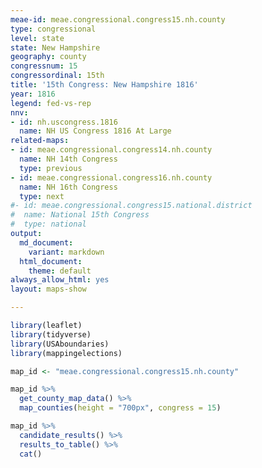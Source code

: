 ```yaml
---
meae-id: meae.congressional.congress15.nh.county
type: congressional
level: state
state: New Hampshire
geography: county
congressnum: 15
congressordinal: 15th
title: '15th Congress: New Hampshire 1816'
year: 1816
legend: fed-vs-rep
nnv:
- id: nh.uscongress.1816
  name: NH US Congress 1816 At Large
related-maps:
- id: meae.congressional.congress14.nh.county
  name: NH 14th Congress
  type: previous
- id: meae.congressional.congress16.nh.county
  name: NH 16th Congress
  type: next
#- id: meae.congressional.congress15.national.district
#  name: National 15th Congress
#  type: national
output:
  md_document:
    variant: markdown
  html_document:
    theme: default
always_allow_html: yes
layout: maps-show

---
```


```r
library(leaflet)
library(tidyverse)
library(USAboundaries)
library(mappingelections)

map_id <- "meae.congressional.congress15.nh.county"
```

<div class="map">

```r
map_id %>%
  get_county_map_data() %>%
  map_counties(height = "700px", congress = 15)
```

</div>

<div class="results-table">

```r
map_id %>%
  candidate_results() %>%
  results_to_table() %>%
  cat()
```

</div>

